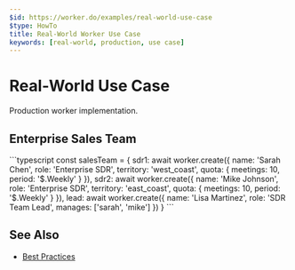 ```yaml
---
$id: https://worker.do/examples/real-world-use-case
$type: HowTo
title: Real-World Worker Use Case
keywords: [real-world, production, use case]
---
```


# Real-World Use Case

Production worker implementation.

## Enterprise Sales Team

\`\`\`typescript
const salesTeam = {
sdr1: await worker.create({
name: 'Sarah Chen',
role: 'Enterprise SDR',
territory: 'west_coast',
quota: { meetings: 10, period: '$.Weekly' }
  }),
  sdr2: await worker.create({
    name: 'Mike Johnson',
    role: 'Enterprise SDR',
    territory: 'east_coast',
    quota: { meetings: 10, period: '$.Weekly' }
}),
lead: await worker.create({
name: 'Lisa Martinez',
role: 'SDR Team Lead',
manages: ['sarah', 'mike']
})
}
\`\`\`

## See Also

- [Best Practices](../docs/best-practices)
